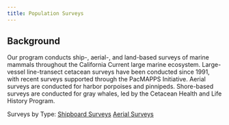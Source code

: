 ```yaml
---
title: Population Surveys
---
```


## Background
Our program conducts ship-, aerial-, and land-based surveys of marine mammals throughout the California Current large marine ecosystem. Large-vessel line-transect cetacean surveys have been conducted since 1991, with recent surveys supported through the PacMAPPS Initiative. Aerial surveys are conducted for harbor porpoises and pinnipeds. Shore-based surveys are conducted for gray whales, led by the Cetacean Health and Life History Program.

Surveys by Type:
[Shipboard Surveys](https://cmap-swfsc.github.io/CMAP-SWFSC/content/ShipSurveys.html)
[Aerial Surveys](https://cmap-swfsc.github.io/CMAP-SWFSC/content/PlaneSurveys.html)


